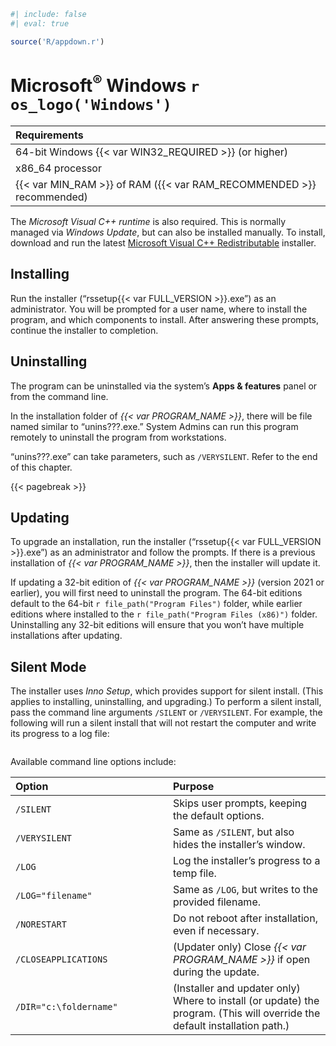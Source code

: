 ```r
#| include: false
#| eval: true

source('R/appdown.r')
```

# Microsoft^®^ Windows `r os_logo('Windows')`

| Requirements |
| :-- |
| 64-bit Windows {{< var WIN32_REQUIRED >}} (or higher) |
| x86_64 processor |
| {{< var MIN_RAM >}} of RAM ({{< var RAM_RECOMMENDED >}} recommended) |

The *Microsoft Visual C++ runtime* is also required.
This is normally managed via *Windows Update*, but can also be installed manually.
To install, download and run the latest [Microsoft Visual C++ Redistributable](https://learn.microsoft.com/en-us/cpp/windows/latest-supported-vc-redist) installer.

## Installing {-}

Run the installer ("rssetup{{< var FULL_VERSION >}}.exe") as an administrator.
You will be prompted for a user name, where to install the program, and which components to install.
After answering these prompts, continue the installer to completion.

## Uninstalling {-}

The program can be uninstalled via the system's **Apps & features** panel or from the command line.

In the installation folder of *{{< var PROGRAM_NAME >}}*, there will be file named similar to "unins???.exe."
System Admins can run this program remotely to uninstall the program from workstations.

::: {.tipsection data-latex=""}
"unins???.exe" can take parameters, such as `/VERYSILENT`.
Refer to the end of this chapter.
:::

{{< pagebreak >}}

## Updating {-}

To upgrade an installation, run the installer ("rssetup{{< var FULL_VERSION >}}.exe") as an administrator and follow the prompts.
If there is a previous installation of *{{< var PROGRAM_NAME >}}*, then the installer will update it.

::: {.notesection data-latex=""}
If updating a 32-bit edition of *{{< var PROGRAM_NAME >}}* (version 2021 or earlier), you will first need to uninstall the program.
The 64-bit editions default to the 64-bit `r file_path("Program Files")` folder, while earlier editions where installed to the `r file_path("Program Files (x86)")` folder.
Uninstalling any 32-bit editions will ensure that you won't have multiple installations after updating.
:::

## Silent Mode {-}

The installer uses *Inno Setup*, which provides support for silent install.
(This applies to installing, uninstalling, and upgrading.)
To perform a silent install, pass the command line arguments `/SILENT` or `/VERYSILENT`.
For example, the following will run a silent install that will not restart the computer and write its progress to a log file:

```.bash
```

Available command line options include:

| Option | Purpose |
| :--    | :--     |
| `/SILENT` | Skips user prompts, keeping the default options. |
| `/VERYSILENT` | Same as `/SILENT`, but also hides the installer's window. |
| `/LOG` | Log the installer's progress to a temp file. |
| `/LOG="filename"` | Same as `/LOG`, but writes to the provided filename. |
| `/NORESTART` | Do not reboot after installation, even if necessary. |
| `/CLOSEAPPLICATIONS` | (Updater only) Close *{{< var PROGRAM_NAME >}}* if open during the update. |
| `/DIR="c:\foldername"` | (Installer and updater only) Where to install (or update) the program. (This will override the default installation path.) |
